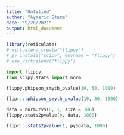 ```yaml
---
title: "Untitled"
author: "Aymeric Stamm"
date: "9/20/2021"
output: html_document
---
```


```r
library(reticulate)
# virtualenv_create("flippy")
# py_install("scipy", envname = "flippy")
# use_virtualenv("flippy")
```

```python
import flippy
from scipy.stats import norm
```

```python
flippy.phipson_smyth_pvalue(10, 50, 1000)
```

```r
flipr:::phipson_smyth_pvalue(10, 50, 1000)
```

```python
data = norm.rvs(0, 1, size = 100)
flippy.stats2pvalue(0, data, 1000)
```

```r
flipr:::stats2pvalue(1, py$data, 1000)
```
